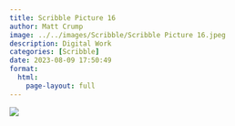```yaml
---
title: Scribble Picture 16
author: Matt Crump
image: ../../images/Scribble/Scribble Picture 16.jpeg
description: Digital Work
categories: [Scribble]
date: 2023-08-09 17:50:49
format:
  html:
    page-layout: full
---
```


![](../../images/Scribble/Scribble Picture 16.jpeg)

